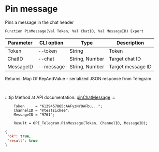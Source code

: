 ﻿---
sidebar_position: 4
---


# Pin message
 Pins a message in the chat header



`Function PinMessage(Val Token, Val ChatID, Val MessageID) Export`

  | Parameter | CLI option | Type | Description |
  |-|-|-|-|
  | Token | --token | String | Token |
  | ChatID | --chat | String, Number | Target chat ID |
  | MessageID | --message | String, Number | Target message ID |

  
  Returns:  Map Of KeyAndValue - serialized JSON response from Telegram

<br/>

:::tip
Method at API documentation: [pinChatMessage](https://core.telegram.org/bots/api#pinchatmessage)
:::
<br/>


```bsl title="Code example"
    Token     = "6129457865:AAFyzNYOAFbu...";
    ChannelID = "@testsichee";
    MessageID = "9761";

    Result = OPI_Telegram.PinMessage(Token, ChannelID, MessageID);
```
 



```json title="Result"
{
 "ok": true,
 "result": true
}
```
